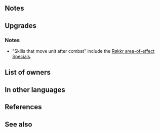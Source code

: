 {{Weapon Infobox
|tagid=SID_覇道の戦斧
|weaponType=Green Axe
|might=16
|range=1
|cooldown=-1
|effect=Accelerates Special trigger (cooldown count-1). If the number of foes within 2 spaces (excluding target) ≥ the number of allies within 2 spaces (excluding unit), unit makes a guaranteed follow-up attack.
|cost=400
|exclusive=1
|statModifiers=0,16,0,0,0
|required=Silver Axe
|next=
|refinePaths=default
|refineSP=400
|refineMedals=500
|refineDews=200
|upgradedEffect=Accelerates Special trigger (cooldown count-1). At start of combat, if unit's HP ≥ 25% or the number of foes within 2 spaces of unit (excluding target) ≥ the number of allies within 2 spaces of unit (excluding unit), grants Atk/Spd/Def/Res+4 to unit and unit makes a guaranteed follow-up attack during combat.
|tagidExtraSkill1=一
|effectSkill1=If unit initiates combat or is not adjacent to an ally, grants Atk/Spd/Def/Res+4 to unit during combat and deals damage = 10% of unit's Atk (including when dealing damage with a Special triggered before combat). If unit initiates combat and unit is not adjacent to any ally after combat, grants another action to unit (once per turn; if a skill effect moves unit after combat, this effect occurs based on unit's final placement after that movement).
|iconSkill1=Victorious Axe W.png
|properties=random_owner
}}
==Notes==
{{Guaranteed follow-up interaction}}
==Upgrades==
{{Weapon Upgrade List}}
===Notes===
{{Temporary buffs|name=refined Victorious Axe}}
{{Galeforce notes|name={{St|Victorious Axe|refine=Skill1}}}}
* "Skills that move unit after combat" include the [[:Category:Røkkr area-of-effect Specials|Røkkr area-of-effect Specials]].
{{DamageBoost|name={{St|Victorious Axe|refine=Skill1}}}}

==List of owners==
{{Skill Hero List}}
==In other languages==
{{OtherLanguages
|japanese=覇道の戦斧
|german=Siegreiche Axt
|spanishEU=Hacha triunfal
|spanishLA=Hacha triunfal
|french=Hache victorieuse
|italian=Ascia vittoriosa
|chineseTW=霸道戰斧
|portuguese=Machado glorioso
}}
==References==
<references/>
==See also==
{{See also skills|cond=Description LIKE '%deals damage = 10%of unit_s Atk%' AND Name NOT LIKE '%time traveler%' OR Description LIKE '%another action to unit%' OR Description LIKE '%grants unit another action%'}}
{{Weapons Navbox}}